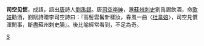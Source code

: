 {{Unreferenced|time=2018-09-01T13:21:17+00:00}}
'''司空见惯'''，成語，語出[[唐|唐]]詩人[[劉禹錫|劉禹錫]]。唐[[司空|司空]][[李紳|李紳]]，邀[[蘇州|蘇州]][[刺史|刺史]]劉禹錫飲酒，命[[歌妓|歌妓]]勸酒，劉賦詩贈李司空詩曰：『高髻雲鬢新樣妝，春風一曲〈[[杜韋娘|杜韋娘]]〉，司空見慣渾閒事，斷盡蘇州刺史腸』。後比喻經常看到，不足為奇。

[[Category:成语|S]]